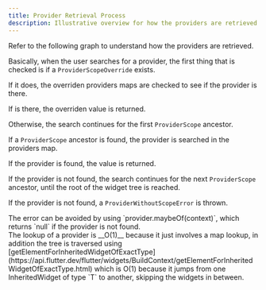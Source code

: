 ```yaml
---
title: Provider Retrieval Process
description: Illustrative overview for how the providers are retrieved.
---
```



Refer to the following graph to understand how the providers are retrieved.

<ThemeImage src="/provider-scope-behavior.svg" darkSrc="/provider-scope-behavior_dark.svg" alt="Graphical representation of provider scope providers retrieval behavior"/>

Basically, when the user searches for a provider, the first thing that is checked is if a `ProviderScopeOverride` exists.

If it does, the overriden providers maps are checked to see if the provider is there.

If is there, the overriden value is returned.

Otherwise, the search continues for the first `ProviderScope` ancestor.

If a `ProviderScope` ancestor is found, the provider is searched in the providers map.

If the provider is found, the value is returned.

If the provider is not found, the search continues for the next `ProviderScope` ancestor, until the root of the widget tree is reached.

If the provider is not found, a `ProviderWithoutScopeError` is thrown.

<Aside type="tip">
  The error can be avoided by using `provider.maybeOf(context)`, which returns `null` if the provider is not found.
</Aside>

<Aside>
The lookup of a provider is __O(1)__ because it just involves a map lookup, in addition the tree is traversed using [getElementForInheritedWidgetOfExactType](https://api.flutter.dev/flutter/widgets/BuildContext/getElementForInheritedWidgetOfExactType.html) which is O(1) because it jumps from one InheritedWidget of type `T` to another, skipping the widgets in between.
</Aside>

